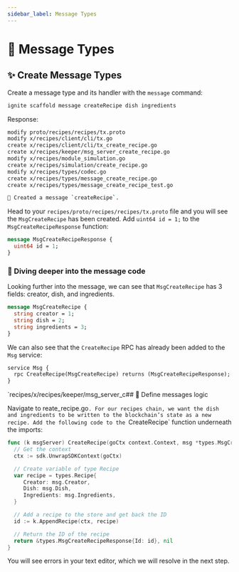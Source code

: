```yaml
---
sidebar_label: Message Types
---
```


# 💬 Message Types

## ✨ Create Message Types

Create a message type and its handler with the `message` command:

```bash
ignite scaffold message createRecipe dish ingredients
```

Response:

```bash
modify proto/recipes/recipes/tx.proto
modify x/recipes/client/cli/tx.go
create x/recipes/client/cli/tx_create_recipe.go
create x/recipes/keeper/msg_server_create_recipe.go
modify x/recipes/module_simulation.go
create x/recipes/simulation/create_recipe.go
modify x/recipes/types/codec.go
create x/recipes/types/message_create_recipe.go
create x/recipes/types/message_create_recipe_test.go

🎉 Created a message `createRecipe`.
```

Head to your `recipes/proto/recipes/recipes/tx.proto` file and you will see the `MsgCreateRecipe` has been created. Add `uint64 id = 1;` to the `MsgCreateRecipeResponse` function:

```protobuf title="recipes/proto/recipes/recipes/tx.proto"
message MsgCreateRecipeResponse {
  uint64 id = 1;
}
```

### 🤿 Diving deeper into the message code

Looking further into the message, we can see that `MsgCreateRecipe` has 3 fields: creator, dish, and ingredients.

```protobuf title="recipes/proto/recipes/recipes/tx.proto"
message MsgCreateRecipe {
  string creator = 1;
  string dish = 2;
  string ingredients = 3;
}
```

We can also see that the `CreateRecipe` RPC has already been added to the `Msg` service:

```protobuf title="recipes/proto/recipes/recipes/tx.proto"
service Msg {
  rpc CreateRecipe(MsgCreateRecipe) returns (MsgCreateRecipeResponse);
}
```

`recipes/x/recipes/keeper/msg_server_c## 📕 Define messages logic

Navigate to reate_recipe.go`. For our recipes chain, we want the dish and ingredients to be written to the blockchain’s state as a new recipe. Add the following code to the `CreateRecipe` function underneath the imports:

```go title="recipes/x/recipes/keeper/msg_server_create_recipe.go"
func (k msgServer) CreateRecipe(goCtx context.Context, msg *types.MsgCreateRecipe) (*types.MsgCreateRecipeResponse, error) {
  // Get the context
  ctx := sdk.UnwrapSDKContext(goCtx)

  // Create variable of type Recipe
  var recipe = types.Recipe{
     Creator: msg.Creator,
     Dish: msg.Dish,
     Ingredients: msg.Ingredients,
  }

  // Add a recipe to the store and get back the ID
  id := k.AppendRecipe(ctx, recipe)

  // Return the ID of the recipe
  return &types.MsgCreateRecipeResponse{Id: id}, nil
}
```

You will see errors in your text editor, which we will resolve in the next step.
